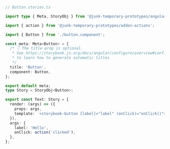 ```ts
// Button.stories.ts

import type { Meta, StoryObj } from '@junk-temporary-prototypes/angular';

import { action } from '@junk-temporary-prototypes/addon-actions';

import { Button } from './button.component';

const meta: Meta<Button> = {
  /* 👇 The title prop is optional.
   * See https://storybook.js.org/docs/angular/configure/overview#configure-story-loading
   * to learn how to generate automatic titles
   */
  title: 'Button',
  component: Button,
};

export default meta;
type Story = StoryObj<Button>;

export const Text: Story = {
  render: (args) => ({
    props: args,
    template: `<storybook-button [label]="label" (onClick)="onClick()"></storybook-button>`,
  }),
  args: {
    label: 'Hello',
    onClick: action('clicked'),
  },
};
```
